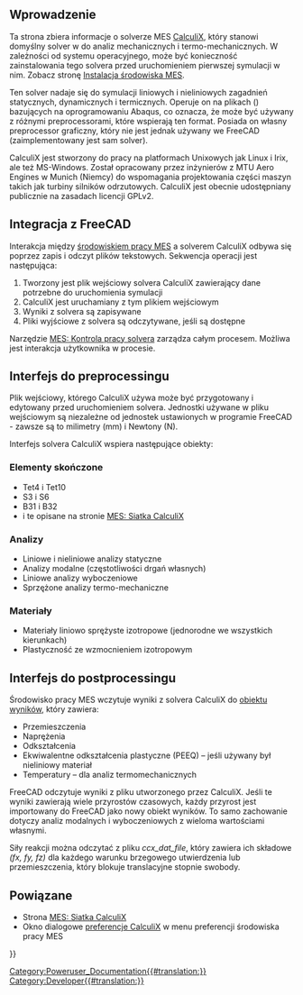 <languages/>
{{TOCright}}

<span id="Introduction"></span>
== Wprowadzenie ==

Ta strona zbiera informacje o solverze MES [http://www.calculix.de/ CalculiX], który stanowi domyślny solver w {{KEY|[[Image:Workbench_FEM.svg|24px]] [[FEM_Workbench/pl|środowisku pracy MES]]}} do analiz mechanicznych i termo-mechanicznych. W zależności od systemu operacyjnego, może być konieczność zainstalowania tego solvera przed uruchomieniem pierwszej symulacji w nim. Zobacz stronę [[FEM_Install/pl|Instalacja środowiska MES]].

Ten solver nadaje się do symulacji liniowych i nieliniowych zagadnień statycznych, dynamicznych i termicznych. Operuje on na plikach ({{incode|.inp}}) bazujących na oprogramowaniu Abaqus, co oznacza, że może być używany z różnymi preprocessorami, które wspierają ten format. Posiada on własny preprocessor graficzny, który nie jest jednak używany we FreeCAD (zaimplementowany jest sam solver).

CalculiX jest stworzony do pracy na platformach Unixowych jak Linux i Irix, ale też MS-Windows. Został opracowany przez inżynierów z MTU Aero Engines w Munich (Niemcy) do wspomagania projektowania części maszyn takich jak turbiny silników odrzutowych. CalculiX jest obecnie udostępniany publicznie na zasadach licencji GPLv2.

<span id="Integration_with_FreeCAD"></span>
== Integracja z FreeCAD ==

Interakcja między [[FEM_Workbench/pl|środowiskiem pracy MES]] a solverem CalculiX odbywa się poprzez zapis i odczyt plików tekstowych. Sekwencja operacji jest następująca:

# Tworzony jest plik wejściowy solvera CalculiX zawierający dane potrzebne do uruchomienia symulacji
# CalculiX jest uruchamiany z tym plikiem wejściowym
# Wyniki z solvera są zapisywane
# Pliki wyjściowe z solvera są odczytywane, jeśli są dostępne

Narzędzie [[FEM_SolverControl/pl|MES: Kontrola pracy solvera]] zarządza całym procesem. Możliwa jest interakcja użytkownika w procesie.

<span id="Preprocessing_interface"></span>
== Interfejs do preprocessingu ==

Plik wejściowy, którego CalculiX używa może być przygotowany i edytowany przed uruchomieniem solvera. Jednostki używane w pliku wejściowym są niezależne od jednostek ustawionych w programie FreeCAD - zawsze są to milimetry (mm) i Newtony (N).

{{Emphasis|(Do zrobienia: sprawdzić to. Co się stanie z siatką jeśli we FreeCAD używane będą cale? Po wprowadzeniu gęstości, mamy kg i s, ale już nie N? Co z tym?ǃ)}}

Interfejs solvera CalculiX wspiera następujące obiekty:

<span id="FEM_Elements"></span>
=== Elementy skończone ===

* Tet4 i Tet10
* S3 i S6 
* B31 i B32
* i te opisane na stronie [[FEM_Mesh_CalculiX/pl|MES: Siatka CalculiX]]

<span id="Analysis"></span>
=== Analizy ===

* Liniowe i nieliniowe analizy statyczne
* Analizy modalne (częstotliwości drgań własnych)
* Liniowe analizy wyboczeniowe
* Sprzężone analizy termo-mechaniczne

<span id="Materials"></span>
=== Materiały ===

* Materiały liniowo sprężyste izotropowe (jednorodne we wszystkich kierunkach)
* Plastyczność ze wzmocnieniem izotropowym

<span id="Postprocessing_interface"></span>
== Interfejs do postprocessingu ==

Środowisko pracy MES wczytuje wyniki z solvera CalculiX do [[FEM_ResultShow/pl|obiektu wyników]], który zawiera:
* Przemieszczenia
* Naprężenia
* Odkształcenia
* Ekwiwalentne odkształcenia plastyczne (PEEQ) – jeśli używany był nieliniowy materiał
* Temperatury – dla analiz termomechanicznych 
FreeCAD odczytuje wyniki z pliku {{FileName|*.frd}} utworzonego przez CalculiX. Jeśli te wyniki zawierają wiele przyrostów czasowych, każdy przyrost jest importowany do FreeCAD jako nowy obiekt wyników. To samo zachowanie dotyczy analiz modalnych i wyboczeniowych z wieloma wartościami własnymi.

Siły reakcji można odczytać z pliku ''ccx_dat_file'', który zawiera ich składowe ''(fx, fy, fz)'' dla każdego warunku brzegowego utwierdzenia lub przemieszczenia, który blokuje translacyjne stopnie swobody.

<span id="Related"></span>
==Powiązane==

* Strona [[FEM_Mesh_CalculiX/pl|MES: Siatka CalculiX]]
* Okno dialogowe [[FEM_Preferences/pl#CalculiX|preferencje CalculiX]] w menu preferencji środowiska pracy MES


{{FEM Tools navi{{#translation:}}}}
[[Category:Poweruser_Documentation{{#translation:}}]]
[[Category:Developer{{#translation:}}]]